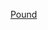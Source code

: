 {{documentation subpage}}
<!---PLEASE ADD METADATA TO THE <includeonly> SECTION AT THE BOTTOM OF THIS PAGE--->
{{collapsible option|default=autocollapse}}
{{Numismatic navigational templates}}


<includeonly>
[[Category:货币模板|Pound]]

</includeonly>